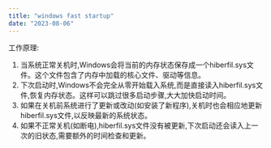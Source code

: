 ```yaml
---
title: "windows fast startup"
date: "2023-08-06"
---
```



工作原理:

1. 当系统正常关机时,Windows会将当前的内存状态保存成一个hiberfil.sys文件。这个文件包含了内存中加载的核心文件、驱动等信息。
2. 下次启动时,Windows不会完全从零开始载入系统,而是直接读入hiberfil.sys文件,恢复内存状态。这样可以跳过很多启动步骤,大大加快启动时间。
3. 如果在关机前系统进行了更新或改动(如安装了新程序),关机时也会相应地更新hiberfil.sys文件,以反映最新的系统状态。
4. 如果不正常关机(如断电),hiberfil.sys文件没有被更新,下次启动还会读入上一次的旧状态,需要额外的时间检查和更新。
